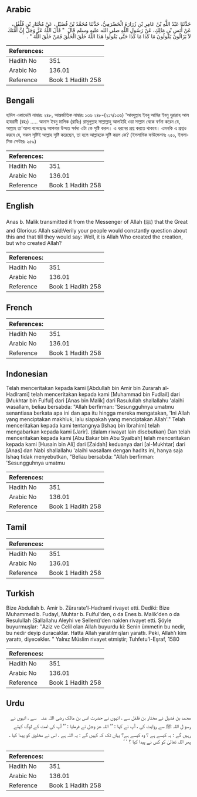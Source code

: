 ## Arabic


<div dir="rtl" lang="ar" style={{fontSize:'larger',backgroundColor:'#f8f9fa',padding:20}}>
حَدَّثَنَا عَبْدُ اللَّهِ بْنُ عَامِرِ بْنِ زُرَارَةَ الْحَضْرَمِيُّ، حَدَّثَنَا مُحَمَّدُ بْنُ فُضَيْلٍ، عَنْ مُخْتَارِ بْنِ فُلْفُلٍ، عَنْ أَنَسِ بْنِ مَالِكٍ، عَنْ رَسُولِ اللَّهِ صلى الله عليه وسلم قَالَ ‏ "‏ قَالَ اللَّهُ عَزَّ وَجَلَّ إِنَّ أُمَّتَكَ لاَ يَزَالُونَ يَقُولُونَ مَا كَذَا مَا كَذَا حَتَّى يَقُولُوا هَذَا اللَّهُ خَلَقَ الْخَلْقَ فَمَنْ خَلَقَ اللَّهَ ‏"‏ ‏.‏
</div>
<div style={{backgroundColor:'#f8f9fa',padding:20, marginBottom: 10}}><table> <thead> <tr> <th>References:</th> <th></th> </tr> </thead> <tbody><tr><td>Hadith No</td><td>351</td></tr><tr><td>Arabic No</td><td>136.01</td></tr><tr><td>Reference</td><td>Book 1 Hadith 258</td></tr></tbody></table></div>

## Bengali


<div dir="ltr" lang="bn" style={{fontSize:'larger',backgroundColor:'#f8f9fa',padding:20}}>
হাদিস একাডেমি নাম্বারঃ ২৪৮, আন্তর্জাতিক নাম্বারঃ ১৩৬ ২৪৮-(২১৭/১৩৬) 'আবদুল্লাহ ইবনু আমির ইবনু যুরারাহ আল হাযরামী (রহঃ) ..... আনাস ইবনু মালিক (রাযিঃ) রাসূলুল্লাহ সাল্লাল্লাহু আলাইহি ওয়া সাল্লাম থেকে বর্ণনা করেন যে, আল্লাহ তা'আলা বলেছেনঃ আপনার উম্মত সর্বদা এটা কে সৃষ্টি করল। এ ধরনের প্রশ্ন করতে থাকবে। এমনকি এ প্রশ্নও করবে যে, সকল সৃষ্টিই আল্লাহ সৃষ্টি করেছেন, তা হলে আল্লাহকে সৃষ্টি করল কে? (ইসলামিক ফাউন্ডেশনঃ ২৫০, ইসলামিক সেন্টারঃ ২৫৯)
</div>
<div style={{backgroundColor:'#f8f9fa',padding:20, marginBottom: 10}}><table> <thead> <tr> <th>References:</th> <th></th> </tr> </thead> <tbody><tr><td>Hadith No</td><td>351</td></tr><tr><td>Arabic No</td><td>136.01</td></tr><tr><td>Reference</td><td>Book 1 Hadith 258</td></tr></tbody></table></div>

## English


<div dir="ltr" lang="en" style={{fontSize:'larger',backgroundColor:'#f8f9fa',padding:20}}>
Anas b. Malik transmitted it from the Messenger of Allah (ﷺ) that the Great and Glorious Allah said:Verily your people would constantly question about this and that till they would say: Well, it is Allah Who created the creation, but who created Allah?
</div>
<div style={{backgroundColor:'#f8f9fa',padding:20, marginBottom: 10}}><table> <thead> <tr> <th>References:</th> <th></th> </tr> </thead> <tbody><tr><td>Hadith No</td><td>351</td></tr><tr><td>Arabic No</td><td>136.01</td></tr><tr><td>Reference</td><td>Book 1 Hadith 258</td></tr></tbody></table></div>

## French


<div dir="ltr" lang="fr" style={{fontSize:'larger',backgroundColor:'#f8f9fa',padding:20}}>

</div>
<div style={{backgroundColor:'#f8f9fa',padding:20, marginBottom: 10}}><table> <thead> <tr> <th>References:</th> <th></th> </tr> </thead> <tbody><tr><td>Hadith No</td><td>351</td></tr><tr><td>Arabic No</td><td>136.01</td></tr><tr><td>Reference</td><td>Book 1 Hadith 258</td></tr></tbody></table></div>

## Indonesian


<div dir="ltr" lang="id" style={{fontSize:'larger',backgroundColor:'#f8f9fa',padding:20}}>
Telah menceritakan kepada kami [Abdullah bin Amir bin Zurarah al-Hadlrami] telah menceritakan kepada kami [Muhammad bin Fudlail] dari [Mukhtar bin Fulful] dari [Anas bin Malik] dari Rasulullah shallallahu 'alaihi wasallam, beliau bersabda: "Allah berfirman: 'Sesungguhnya umatmu senantiasa berkata apa ini dan apa itu hingga mereka mengatakan, 'Ini Allah yang menciptakan makhluk, lalu siapakah yang menciptakan Allah'." Telah menceritakan kepada kami tentangnya [Ishaq bin Ibrahim] telah mengabarkan kepada kami [Jarir]. (dalam riwayat lain disebutkan) Dan telah menceritakan kepada kami [Abu Bakar bin Abu Syaibah] telah menceritakan kepada kami [Husain bin Ali] dari [Zaidah] keduanya dari [al-Mukhtar] dari [Anas] dan Nabi shallallahu 'alaihi wasallam dengan hadits ini, hanya saja Ishaq tidak menyebutkan, "Beliau bersabda: "Allah berfirman: 'Sesungguhnya umatmu
</div>
<div style={{backgroundColor:'#f8f9fa',padding:20, marginBottom: 10}}><table> <thead> <tr> <th>References:</th> <th></th> </tr> </thead> <tbody><tr><td>Hadith No</td><td>351</td></tr><tr><td>Arabic No</td><td>136.01</td></tr><tr><td>Reference</td><td>Book 1 Hadith 258</td></tr></tbody></table></div>

## Tamil


<div dir="ltr" lang="ta" style={{fontSize:'larger',backgroundColor:'#f8f9fa',padding:20}}>

</div>
<div style={{backgroundColor:'#f8f9fa',padding:20, marginBottom: 10}}><table> <thead> <tr> <th>References:</th> <th></th> </tr> </thead> <tbody><tr><td>Hadith No</td><td>351</td></tr><tr><td>Arabic No</td><td>136.01</td></tr><tr><td>Reference</td><td>Book 1 Hadith 258</td></tr></tbody></table></div>

## Turkish


<div dir="ltr" lang="tr" style={{fontSize:'larger',backgroundColor:'#f8f9fa',padding:20}}>
Bize Abdullah b. Amir b. Zürarate'l-Hadramî rivayet etti. Dediki: Bize Muhammed b. Fudayl, Muhtar b. Fulful'den, o da Enes b. Malik'den o da Resulullah (Sallallahu Aleyhi ve Sellem)'den naklen rivayet etti. Şöyle buyurmuşlar: ''Aziz ve Celil olan Allah buyurdu ki: Senin ümmetin bu nedir, bu nedir deyip duracaklar. Hatta Allah yaratılmışları yarattı. Peki, Allah'ı kim yarattı, diyecekler. " Yalnız Müslim rivayet etmiştir; Tuhfetu'l-Eşraf, 1580
</div>
<div style={{backgroundColor:'#f8f9fa',padding:20, marginBottom: 10}}><table> <thead> <tr> <th>References:</th> <th></th> </tr> </thead> <tbody><tr><td>Hadith No</td><td>351</td></tr><tr><td>Arabic No</td><td>136.01</td></tr><tr><td>Reference</td><td>Book 1 Hadith 258</td></tr></tbody></table></div>

## Urdu


<div dir="rtl" lang="ur" style={{fontSize:'larger',backgroundColor:'#f8f9fa',padding:20}}>
محمد بن فضیل نے مختار بن فلفل سے ، انہوں نے حضرت انس بن مالک ‌رضی ‌اللہ ‌عنہ ‌ ‌ سے ، انہوں نے رسو ل اللہ ﷺ سے روایت کی ، آپ نے کہا : ’’ اللہ عز وجل نے فرمایا : ’’ آپ کی امت کے لوگ کہتے رہیں گے : یہ کیسے ہے ؟ وہ کیسے ہے؟ یہاں تک کہ کہیں گے : یہ اللہ ہے ، اس نے مخلوق کو پیدا کیا ، پھر اللہ تعالیٰ کو کس نے پیدا کیا ؟ ‘ ‘
</div>
<div style={{backgroundColor:'#f8f9fa',padding:20, marginBottom: 10}}><table> <thead> <tr> <th>References:</th> <th></th> </tr> </thead> <tbody><tr><td>Hadith No</td><td>351</td></tr><tr><td>Arabic No</td><td>136.01</td></tr><tr><td>Reference</td><td>Book 1 Hadith 258</td></tr></tbody></table></div>
